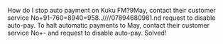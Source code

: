 How do I stop auto payment on Kuku FM?9May, contact their customer service No+91-760=8940=958..////07894680981.nd request to disable auto-pay. To halt automatic payments to May, contact their customer service No+- and request to disable auto-pay. Solved!
